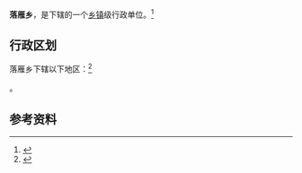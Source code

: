 {{中国乡级行政区|53/06/23/202/000}}

'''落雁乡'''，是{{PRC admin/fullname|53/06/23/202/000|3}}下辖的一个[[乡镇|乡镇]]级行政单位。<ref>{{PRC admin/ref sgc|{{PRC admin/parent|53/06/23/202/000}}}}</ref>

== 行政区划 ==

落雁乡下辖以下地区：<ref>{{PRC admin/ref sgc|53/06/23/202/000}}</ref>

{{PRC admin/children|53/06/23/202/000}}。

== 参考资料 ==

{{reflist}}

{{行政区划小作品}}
{{PRC admin/navcat|53/06/23/202/000}}
